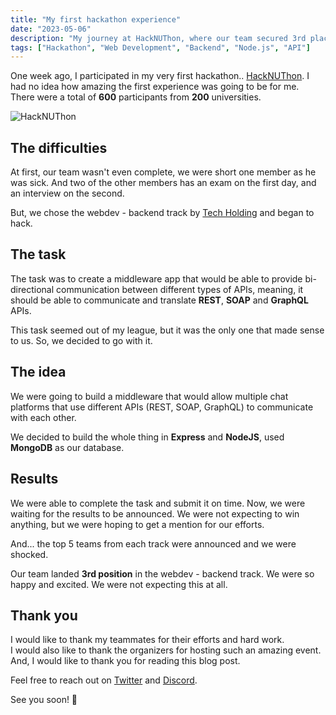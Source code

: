 ---
title: "My first hackathon experience"
date: "2023-05-06"
description: "My journey at HackNUThon, where our team secured 3rd place in the webdev-backend track by building a cross-platform API middleware."
tags: ["Hackathon", "Web Development", "Backend", "Node.js", "API"]
---

One week ago, I participated in my very first hackathon.. [HackNUThon](https://web.archive.org/web/20230413062737/https://hacknuthon.rudrashah.in/). I had no idea how amazing the first experience was going to be for me.  
There were a total of **600** participants from **200** universities.

![HackNUThon](https://i.imgur.com/Y6n8LuZ.jpeg)

## The difficulties

At first, our team wasn't even complete, we were short one member as he was sick. And two of the other members has an exam on the first day, and an interview on the second.

But, we chose the webdev - backend track by [Tech Holding](https://techholding.co/) and began to hack.

## The task

The task was to create a middleware app that would be able to provide bi-directional communication between different types of APIs, meaning, it should be able to communicate and translate **REST**, **SOAP** and **GraphQL** APIs.

This task seemed out of my league, but it was the only one that made sense to us. So, we decided to go with it.

## The idea

We were going to build a middleware that would allow multiple chat platforms that use different APIs (REST, SOAP, GraphQL) to communicate with each other.

We decided to build the whole thing in **Express** and **NodeJS**, used **MongoDB** as our database.

## Results

We were able to complete the task and submit it on time. Now, we were waiting for the results to be announced. We were not expecting to win anything, but we were hoping to get a mention for our efforts.

And... the top 5 teams from each track were announced and we were shocked.

Our team landed **3rd position** in the webdev - backend track. We were so happy and excited. We were not expecting this at all.

## Thank you

I would like to thank my teammates for their efforts and hard work.  
I would also like to thank the organizers for hosting such an amazing event.  
And, I would like to thank you for reading this blog post.

Feel free to reach out on [Twitter](https://twitter.com/nirlep_5252_) and [Discord](https://discord.gg/9rYbc54KtY).

See you soon! 👋
